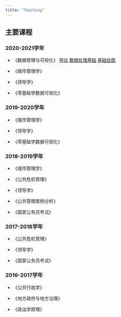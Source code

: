 ```yaml
---
title: "Teaching"
---
```


## 主要课程

### 2020-2021学年

- 《数据管理与可视化》 [导论](/datavis/lecture1/lecture1.html) [数据处理基础](/datavis/lecture2/lecture2.html)
[基础绘图](/datavis/lecture3/lecture3.html)

- 《城市管理学》

- 《领导学》

- 《零基础学数据可视化》

### 2019-2020学年

- 《城市管理学》

- 《领导学》

- 《零基础学数据可视化》

### 2018-2019学年

- 《城市管理学》

- 《公共危机管理》

- 《领导学》

- 《公共管理案例分析》

- 《国家公务员考试》

### 2017-2018学年

- 《公共危机管理》

- 《领导学》

- 《国家公务员考试》

### 2016-2017学年

- 《公共行政学》

- 《地方政府与地方治理》

- 《政治学原理》

